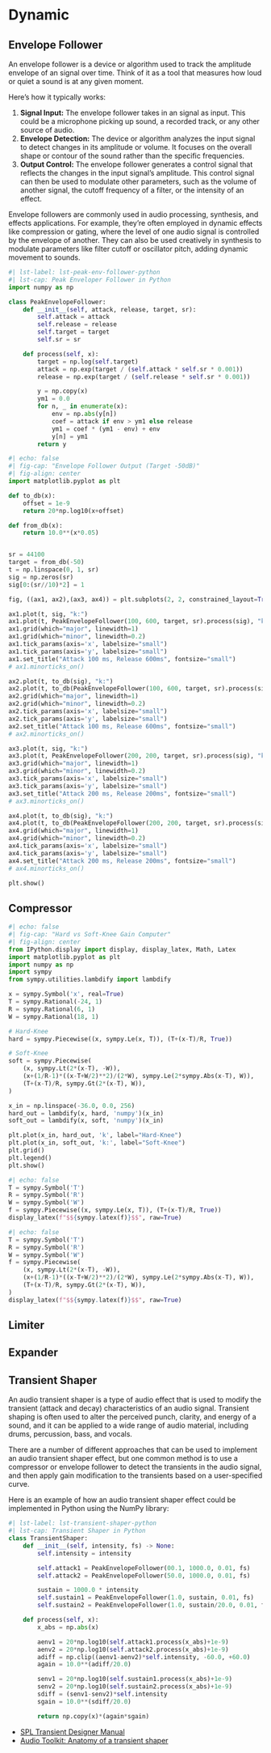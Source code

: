 # Dynamic

## Envelope Follower

An envelope follower is a device or algorithm used to track the amplitude envelope of an signal over time. Think of it as a tool that measures how loud or quiet a sound is at any given moment.

Here's how it typically works:

1. **Signal Input:** The envelope follower takes in an signal as input. This could be a microphone picking up sound, a recorded track, or any other source of audio.
2. **Envelope Detection:** The device or algorithm analyzes the input signal to detect changes in its amplitude or volume. It focuses on the overall shape or contour of the sound rather than the specific frequencies.
3. **Output Control:** The envelope follower generates a control signal that reflects the changes in the input signal's amplitude. This control signal can then be used to modulate other parameters, such as the volume of another signal, the cutoff frequency of a filter, or the intensity of an effect.

Envelope followers are commonly used in audio processing, synthesis, and effects applications. For example, they're often employed in dynamic effects like compression or gating, where the level of one audio signal is controlled by the envelope of another. They can also be used creatively in synthesis to modulate parameters like filter cutoff or oscillator pitch, adding dynamic movement to sounds.

```python
#| lst-label: lst-peak-env-follower-python
#| lst-cap: Peak Enveloper Follower in Python
import numpy as np

class PeakEnvelopeFollower:
    def __init__(self, attack, release, target, sr):
        self.attack = attack
        self.release = release
        self.target = target
        self.sr = sr

    def process(self, x):
        target = np.log(self.target)
        attack = np.exp(target / (self.attack * self.sr * 0.001))
        release = np.exp(target / (self.release * self.sr * 0.001))

        y = np.copy(x)
        ym1 = 0.0
        for n, _ in enumerate(x):
            env = np.abs(y[n])
            coef = attack if env > ym1 else release
            ym1 = coef * (ym1 - env) + env
            y[n] = ym1
        return y
```
```python
#| echo: false
#| fig-cap: "Envelope Follower Output (Target -50dB)"
#| fig-align: center
import matplotlib.pyplot as plt

def to_db(x):
    offset = 1e-9
    return 20*np.log10(x+offset)

def from_db(x):
    return 10.0**(x*0.05)


sr = 44100
target = from_db(-50)
t = np.linspace(0, 1, sr)
sig = np.zeros(sr)
sig[0:(sr//10)*2] = 1

fig, ((ax1, ax2),(ax3, ax4)) = plt.subplots(2, 2, constrained_layout=True)

ax1.plot(t, sig, "k:")
ax1.plot(t, PeakEnvelopeFollower(100, 600, target, sr).process(sig), "k-")
ax1.grid(which="major", linewidth=1)
ax1.grid(which="minor", linewidth=0.2)
ax1.tick_params(axis='x', labelsize="small")
ax1.tick_params(axis='y', labelsize="small")
ax1.set_title("Attack 100 ms, Release 600ms", fontsize="small")
# ax1.minorticks_on()

ax2.plot(t, to_db(sig), "k:")
ax2.plot(t, to_db(PeakEnvelopeFollower(100, 600, target, sr).process(sig)), "k-")
ax2.grid(which="major", linewidth=1)
ax2.grid(which="minor", linewidth=0.2)
ax2.tick_params(axis='x', labelsize="small")
ax2.tick_params(axis='y', labelsize="small")
ax2.set_title("Attack 100 ms, Release 600ms", fontsize="small")
# ax2.minorticks_on()

ax3.plot(t, sig, "k:")
ax3.plot(t, PeakEnvelopeFollower(200, 200, target, sr).process(sig), "k-")
ax3.grid(which="major", linewidth=1)
ax3.grid(which="minor", linewidth=0.2)
ax3.tick_params(axis='x', labelsize="small")
ax3.tick_params(axis='y', labelsize="small")
ax3.set_title("Attack 200 ms, Release 200ms", fontsize="small")
# ax3.minorticks_on()

ax4.plot(t, to_db(sig), "k:")
ax4.plot(t, to_db(PeakEnvelopeFollower(200, 200, target, sr).process(sig)), "k-")
ax4.grid(which="major", linewidth=1)
ax4.grid(which="minor", linewidth=0.2)
ax4.tick_params(axis='x', labelsize="small")
ax4.tick_params(axis='y', labelsize="small")
ax4.set_title("Attack 200 ms, Release 200ms", fontsize="small")
# ax4.minorticks_on()

plt.show()
```

## Compressor

```python
#| echo: false
#| fig-cap: "Hard vs Soft-Knee Gain Computer"
#| fig-align: center
from IPython.display import display, display_latex, Math, Latex
import matplotlib.pyplot as plt
import numpy as np
import sympy
from sympy.utilities.lambdify import lambdify

x = sympy.Symbol('x', real=True)
T = sympy.Rational(-24, 1)
R = sympy.Rational(6, 1)
W = sympy.Rational(18, 1)

# Hard-Knee
hard = sympy.Piecewise((x, sympy.Le(x, T)), (T+(x-T)/R, True))

# Soft-Knee
soft = sympy.Piecewise(
    (x, sympy.Lt(2*(x-T), -W)),
    (x+(1/R-1)*((x-T+W/2)**2)/(2*W), sympy.Le(2*sympy.Abs(x-T), W)),
    (T+(x-T)/R, sympy.Gt(2*(x-T), W)),
)

x_in = np.linspace(-36.0, 0.0, 256)
hard_out = lambdify(x, hard, 'numpy')(x_in)
soft_out = lambdify(x, soft, 'numpy')(x_in)

plt.plot(x_in, hard_out, 'k', label="Hard-Knee")
plt.plot(x_in, soft_out, 'k:', label="Soft-Knee")
plt.grid()
plt.legend()
plt.show()
```


```python
#| echo: false
T = sympy.Symbol('T')
R = sympy.Symbol('R')
W = sympy.Symbol('W')
f = sympy.Piecewise((x, sympy.Le(x, T)), (T+(x-T)/R, True))
display_latex(f"$${sympy.latex(f)}$$", raw=True)
```



```python
#| echo: false
T = sympy.Symbol('T')
R = sympy.Symbol('R')
W = sympy.Symbol('W')
f = sympy.Piecewise(
    (x, sympy.Lt(2*(x-T), -W)),
    (x+(1/R-1)*((x-T+W/2)**2)/(2*W), sympy.Le(2*sympy.Abs(x-T), W)),
    (T+(x-T)/R, sympy.Gt(2*(x-T), W)),
)
display_latex(f"$${sympy.latex(f)}$$", raw=True)
```




## Limiter

## Expander

## Transient Shaper

An audio transient shaper is a type of audio effect that is used to modify the transient (attack and decay) characteristics of an audio signal. Transient shaping is often used to alter the perceived punch, clarity, and energy of a sound, and it can be applied to a wide range of audio material, including drums, percussion, bass, and vocals.

There are a number of different approaches that can be used to implement an audio transient shaper effect, but one common method is to use a compressor or envelope follower to detect the transients in the audio signal, and then apply gain modification to the transients based on a user-specified curve.

Here is an example of how an audio transient shaper effect could be implemented in Python using the NumPy library:

```python
#| lst-label: lst-transient-shaper-python
#| lst-cap: Transient Shaper in Python
class TransientShaper:
    def __init__(self, intensity, fs) -> None:
        self.intensity = intensity

        self.attack1 = PeakEnvelopeFollower(00.1, 1000.0, 0.01, fs)
        self.attack2 = PeakEnvelopeFollower(50.0, 1000.0, 0.01, fs)

        sustain = 1000.0 * intensity
        self.sustain1 = PeakEnvelopeFollower(1.0, sustain, 0.01, fs)
        self.sustain2 = PeakEnvelopeFollower(1.0, sustain/20.0, 0.01, fs)

    def process(self, x):
        x_abs = np.abs(x)

        aenv1 = 20*np.log10(self.attack1.process(x_abs)+1e-9)
        aenv2 = 20*np.log10(self.attack2.process(x_abs)+1e-9)
        adiff = np.clip((aenv1-aenv2)*self.intensity, -60.0, +60.0)
        again = 10.0**(adiff/20.0)

        senv1 = 20*np.log10(self.sustain1.process(x_abs)+1e-9)
        senv2 = 20*np.log10(self.sustain2.process(x_abs)+1e-9)
        sdiff = (senv1-senv2)*self.intensity
        sgain = 10.0**(sdiff/20.0)

        return np.copy(x)*(again*sgain)
```

- [SPL Transient Designer Manual](https://spl.audio/wp-content/uploads/transient_designer_2_9946_manual.pdf)
- [Audio Toolkit: Anatomy of a transient shaper](https://blog.audio-tk.com/2015/06/30/audio-toolkit-anatomy-of-a-transient-shaper)
